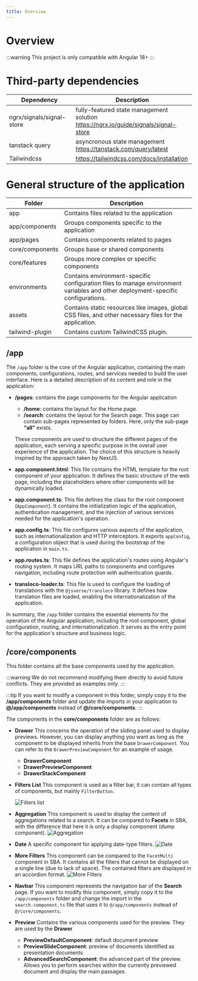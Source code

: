 ---
title: Overview
---
# Overview

:::warning
This project is only compatible with Angular 18+
:::

# Third-party dependencies

| Dependency                | Description                                                                            |
| ------------------------- | -------------------------------------------------------------------------------------- |
| ngrx/signals/signal-store | fully-featured state management solution<br/>https://ngrx.io/guide/signals/signal-store |
| tanstack query            | asyncronous state management<br/>https://tanstack.com/query/latest                      |
| Tailwindcss               | https://tailwindcss.com/docs/installation                                              |

# General structure of the application

| Folder          | Description                                                                                                                                                                          |
| --------------- | ------------------------------------------------------------------------------------------------------------------------------------------------------------------------------------ |
| app             | Contains files related to the application                                                                                                                                       |
| app/components  | Groups components specific to the application                                                                                                                                   |
| app/pages       | Contains components related to pages                                                                                                                                            |
| core/components | Groups base or shared components                                                                                                                                                |
| core/features   | Groups more complex or specific components                                                                                                                                      |
| environments    | Contains environment-specific configuration files to manage environment variables and other deployment-specific configurations.                                                 |
| assets          | Contains static resources like images, global CSS files, and other necessary files for the application.                                                                         |
| tailwind-plugin | Contains custom TailwindCSS plugin.                                                                                                                                                        |

## /app

The `/app` folder is the core of the Angular application, containing the main components, configurations, routes, and services needed to build the user interface. Here is a detailed description of its content and role in the application:

- **/pages**: contains the page components for the Angular application

  - **/home**: contains the layout for the Home page.
  - **/search**: contains the layout for the Search page. This page can contain sub-pages represented by folders. Here, only the sub-page **“all”** exists.

  These components are used to structure the different pages of the application, each serving a specific purpose in the overall user experience of the application. The choice of this structure is heavily inspired by the approach taken by NextJS.

- **app.component.html**: This file contains the HTML template for the root component of your application. It defines the basic structure of the web page, including the placeholders where other components will be dynamically loaded.

- **app.component.ts**: This file defines the class for the root component (`AppComponent`). It contains the initialization logic of the application, authentication management, and the injection of various services needed for the application's operation.

- **app.config.ts**: This file configures various aspects of the application, such as internationalization and HTTP interceptors. It exports `appConfig`, a configuration object that is used during the bootstrap of the application in `main.ts`.

- **app.routes.ts**: This file defines the application's routes using Angular's routing system. It maps URL paths to components and configures navigation, including route protection with authentication guards.

- **transloco-loader.ts**: This file is used to configure the loading of translations with the `@jsverse/transloco` library. It defines how translation files are loaded, enabling the internationalization of the application.

In summary, the `/app` folder contains the essential elements for the operation of the Angular application, including the root component, global configuration, routing, and internationalization. It serves as the entry point for the application's structure and business logic.

## /core/components

This folder contains all the base components used by the application.

:::warning
We do not recommend modifying them directly to avoid future conflicts.
They are provided as examples only.
:::

:::tip
If you want to modify a component in this folder, simply copy it to the **/app/components** folder and update the imports in your application to **@/app/components** instead of **@/core/components**.
:::

The components in the **core/components** folder are as follows:

- **Drawer**
  This concerns the operation of the sliding panel used to display previews. However, you can display anything you want as long as the component to be displayed inherits from the base `DrawerComponent`. You can refer to the `DrawerPreviewComponent` for an example of usage.
    - **DrawerComponent**
    - **DrawerPreviewComponent**
    - **DrawerStackComponent**

- **Filters List**
  This component is used as a filter bar, it can contain all types of components, but mainly `FilterButton`.

    <img src='/img/overview/20240701084723.png' alt="Filters list"/>
 - **Aggregation**
   This component is used to display the content of aggregations related to a search. It can be compared to **Facets** in SBA, with the difference that here it is only a display component (dump component).
    <img src='/img/overview/20240701084821.png' alt="Aggregation"/>

- **Date**
  A specific component for applying date-type filters.
    <img src='/img/overview/20240701084855.png' alt="Date"/>

- **More Filters**
  This component can be compared to the `FacetMulti` component in SBA. It contains all the filters that cannot be displayed on a single line (due to lack of space). The contained filters are displayed in an accordion format.
      <img src='/img/overview/20240701084920.png' alt="More Filters"/>

- **Navbar**
  This component represents the navigation bar of the **Search** page. If you want to modify this component, simply copy it to the `/app/components` folder and change the import in the `search.component.ts` file that uses it to `@/app/components` instead of `@/core/components`.

- **Preview**
  Contains the various components used for the preview. They are used by the **Drawer**
    - **PreviewDefaultComponent**: default document preview
    - **PreviewSlideComponent**: preview of documents identified as presentation documents
    - **AdvancedSearchComponent**: the advanced part of the preview. Allows you to perform searches within the currently previewed document and display the main passages.
